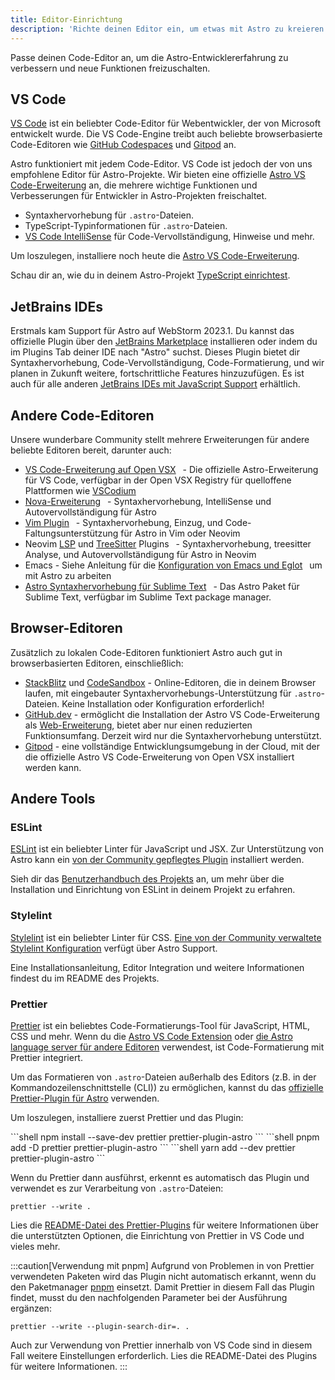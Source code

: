 ```yaml
---
title: Editor-Einrichtung
description: 'Richte deinen Editor ein, um etwas mit Astro zu kreieren.'
---
```


Passe deinen Code-Editor an, um die Astro-Entwicklererfahrung zu verbessern und neue Funktionen freizuschalten.

## VS Code

[VS Code](https://code.visualstudio.com/) ist ein beliebter Code-Editor für Webentwickler, der von Microsoft entwickelt wurde. Die VS Code-Engine treibt auch beliebte browserbasierte Code-Editoren wie [GitHub Codespaces](https://github.com/features/codespaces) und [Gitpod](https://gitpod.io/) an.

Astro funktioniert mit jedem Code-Editor. VS Code ist jedoch der von uns empfohlene Editor für Astro-Projekte. Wir bieten eine offizielle [Astro VS Code-Erweiterung](https://marketplace.visualstudio.com/items?itemName=astro-build.astro-vscode) an, die mehrere wichtige Funktionen und Verbesserungen für Entwickler in Astro-Projekten freischaltet.

- Syntaxhervorhebung für `.astro`-Dateien.
- TypeScript-Typinformationen für `.astro`-Dateien.
- [VS Code IntelliSense](https://code.visualstudio.com/docs/editor/intellisense) für Code-Vervollständigung, Hinweise und mehr.

Um loszulegen, installiere noch heute die [Astro VS Code-Erweiterung](https://marketplace.visualstudio.com/items?itemName=astro-build.astro-vscode).


<ReadMore>Schau dir an, wie du in deinem Astro-Projekt [TypeScript einrichtest](/de/guides/typescript/).</ReadMore>

## JetBrains IDEs

Erstmals kam Support für Astro auf WebStorm 2023.1. Du kannst das offizielle Plugin über den [JetBrains Marketplace](https://plugins.jetbrains.com/plugin/20959-astro) installieren oder indem du im Plugins Tab deiner IDE nach "Astro" suchst. Dieses Plugin bietet dir Syntaxhervorhebung, Code-Vervollständigung, Code-Formatierung, und wir planen in Zukunft weitere, fortschrittliche Features hinzuzufügen. Es ist auch für alle anderen [JetBrains IDEs mit JavaScript Support](https://www.jetbrains.com/de-de/products/#lang=js&type=ide) erhältlich.

## Andere Code-Editoren

Unsere wunderbare Community stellt mehrere Erweiterungen für andere beliebte Editoren bereit, darunter auch:

- [VS Code-Erweiterung auf Open VSX](https://open-vsx.org/extension/astro-build/astro-vscode) <span style="margin: 0.25em;"><Badge text="Offiziell" /></span> - Die offizielle Astro-Erweiterung für VS Code, verfügbar in der Open VSX Registry für quelloffene Plattformen wie [VSCodium](https://vscodium.com/)
- [Nova-Erweiterung](https://extensions.panic.com/extensions/sciencefidelity/sciencefidelity.astro/) <span style="margin: 0.25em;"><Badge class="neutral-badge" text="Community" /></span> - Syntaxhervorhebung, IntelliSense und Autovervollständigung für Astro
- [Vim Plugin](https://github.com/wuelnerdotexe/vim-astro) <span style="margin: 0.25em;"><Badge class="neutral-badge" text="Community" /></span> - Syntaxhervorhebung, Einzug, und Code-Faltungsunterstützung für Astro in Vim oder Neovim
- Neovim [LSP](https://github.com/neovim/nvim-lspconfig/blob/master/doc/server_configurations.md#astro) und [TreeSitter](https://github.com/virchau13/tree-sitter-astro) Plugins <span style="margin: 0.25em;"><Badge class="neutral-badge" text="Community" /></span> - Syntaxhervorhebung, treesitter Analyse, und Autovervollständigung für Astro in Neovim
- Emacs - Siehe Anleitung für die [Konfiguration von Emacs und Eglot](https://medium.com/@jrmjrm/configuring-emacs-and-eglot-to-work-with-astro-language-server-9408eb709ab0) <span style="margin: 0.25em;"><Badge class="neutral-badge" text="Community" /></span> um mit Astro zu arbeiten
- [Astro Syntaxhervorhebung für Sublime Text](https://packagecontrol.io/packages/Astro) <span style="margin: 0.25em;"><Badge class="neutral-badge" text="Community" /></span> - Das Astro Paket für Sublime Text, verfügbar im Sublime Text package manager.

## Browser-Editoren

Zusätzlich zu lokalen Code-Editoren funktioniert Astro auch gut in browserbasierten Editoren, einschließlich:

- [StackBlitz](https://stackblitz.com/) und [CodeSandbox](https://codesandbox.io/) - Online-Editoren, die in deinem Browser laufen, mit eingebauter Syntaxhervorhebungs-Unterstützung für `.astro`-Dateien. Keine Installation oder Konfiguration erforderlich!
- [GitHub.dev](https://github.dev/) - ermöglicht die Installation der Astro VS Code-Erweiterung als [Web-Erweiterung](https://code.visualstudio.com/api/extension-guides/web-extensions), bietet aber nur einen reduzierten Funktionsumfang. Derzeit wird nur die Syntaxhervorhebung unterstützt.
- [Gitpod](https://gitpod.io/) - eine vollständige Entwicklungsumgebung in der Cloud, mit der die offizielle Astro VS Code-Erweiterung von Open VSX installiert werden kann.

## Andere Tools

### ESLint

[ESLint](https://eslint.org/) ist ein beliebter Linter für JavaScript und JSX. Zur Unterstützung von Astro kann ein [von der Community gepflegtes Plugin](https://github.com/ota-meshi/eslint-plugin-astro) installiert werden.

Sieh dir das [Benutzerhandbuch des Projekts](https://ota-meshi.github.io/eslint-plugin-astro/user-guide/) an, um mehr über die Installation und Einrichtung von ESLint in deinem Projekt zu erfahren.

### Stylelint

[Stylelint](https://stylelint.io/) ist ein beliebter Linter für CSS. [Eine von der Community verwaltete Stylelint Konfiguration](https://github.com/ota-meshi/stylelint-config-html) verfügt über Astro Support.

Eine Installationsanleitung, Editor Integration und weitere Informationen findest du im README des Projekts.

### Prettier

[Prettier](https://prettier.io/) ist ein beliebtes Code-Formatierungs-Tool für JavaScript, HTML, CSS und mehr. Wenn du die [Astro VS Code Extension](https://marketplace.visualstudio.com/items?itemName=astro-build.astro-vscode) oder [die Astro language server für andere Editoren](#andere-code-editoren) verwendest, ist Code-Formatierung mit Prettier integriert.

Um das Formatieren von `.astro`-Dateien außerhalb des Editors (z.B. in der Kommandozeilen&shy;schnittstelle (CLI)) zu ermöglichen, kannst du das [offizielle Prettier-Plugin für Astro](https://github.com/withastro/prettier-plugin-astro) verwenden.

Um loszulegen, installiere zuerst Prettier und das Plugin:

<PackageManagerTabs>
  <Fragment slot="npm">
  ```shell
  npm install --save-dev prettier prettier-plugin-astro
  ```
  </Fragment>
  <Fragment slot="pnpm">
  ```shell
  pnpm add -D prettier prettier-plugin-astro
  ```
  </Fragment>
  <Fragment slot="yarn">
  ```shell
  yarn add --dev prettier prettier-plugin-astro
  ```
  </Fragment>
</PackageManagerTabs>

Wenn du Prettier dann ausführst, erkennt es automatisch das Plugin und verwendet es zur Verarbeitung von `.astro`-Dateien:

```shell
prettier --write .
```

Lies die [README-Datei des Prettier-Plugins](https://github.com/withastro/prettier-plugin-astro/blob/main/README.md) für weitere Informationen über die unterstützten Optionen, die Einrichtung von Prettier in VS Code und vieles mehr.

:::caution[Verwendung mit pnpm]
Aufgrund von Problemen in von Prettier verwendeten Paketen wird das Plugin nicht automatisch erkannt, wenn du den Paketmanager [pnpm](https://pnpm.io/) einsetzt. Damit Prettier in diesem Fall das Plugin findet, musst du den nachfolgenden Parameter bei der Ausführung ergänzen:

```shell
prettier --write --plugin-search-dir=. .
```

Auch zur Verwendung von Prettier innerhalb von VS Code sind in diesem Fall weitere Einstellungen erforderlich. Lies die README-Datei des Plugins für weitere Informationen.
:::
